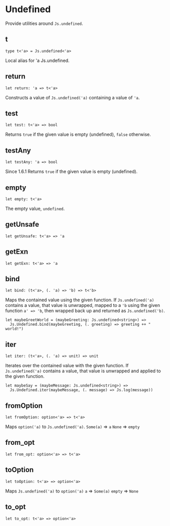 # Undefined

<Intro>

Provide utilities around `Js.undefined`.

</Intro>

## t

```res prelude
type t<'a> = Js.undefined<'a>
```

Local alias for 'a Js.undefined.

## return

```res sig
let return: 'a => t<'a>
```

Constructs a value of `Js.undefined('a)` containing a value of `'a`.

## test

```res sig
let test: t<'a> => bool
```

Returns `true` if the given value is empty (undefined), `false` otherwise.

## testAny

```res sig
let testAny: 'a => bool
```

Since 1.6.1 Returns `true` if the given value is empty (undefined).

## empty

```res sig
let empty: t<'a>
```

The empty value, `undefined`.

## getUnsafe

```res sig
let getUnsafe: t<'a> => 'a
```

## getExn

```res sig
let getExn: t<'a> => 'a
```

## bind

```res sig
let bind: (t<'a>, (. 'a) => 'b) => t<'b>
```

Maps the contained value using the given function.
If `Js.undefined('a)` contains a value, that value is unwrapped, mapped to a `'b` using the given function `a' => 'b`, then wrapped back up and returned as `Js.undefined('b)`.

```res example
let maybeGreetWorld = (maybeGreeting: Js.undefined<string>) =>
  Js.Undefined.bind(maybeGreeting, (. greeting) => greeting ++ " world!")
```

## iter

```res sig
let iter: (t<'a>, (. 'a) => unit) => unit
```

Iterates over the contained value with the given function.
If `Js.undefined('a)` contains a value, that value is unwrapped and applied to the given function.

```res example
let maybeSay = (maybeMessage: Js.undefined<string>) =>
  Js.Undefined.iter(maybeMessage, (. message) => Js.log(message))
```

## fromOption

```res sig
let fromOption: option<'a> => t<'a>
```

Maps `option('a)` to `Js.undefined('a)`.
`Some(a)` => `a`
`None` => `empty`

## from_opt

```res sig
let from_opt: option<'a> => t<'a>
```

## toOption

```res sig
let toOption: t<'a> => option<'a>
```

Maps `Js.undefined('a)` to `option('a)`
`a` => `Some(a)`
`empty` => `None`

## to_opt

```res sig
let to_opt: t<'a> => option<'a>
```
